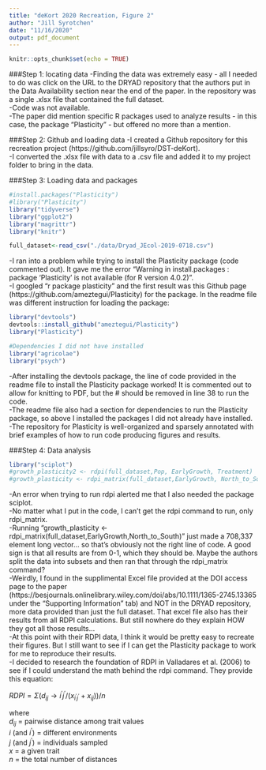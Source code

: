 ```yaml
---
title: "deKort 2020 Recreation, Figure 2"
author: "Jill Syrotchen"
date: "11/16/2020"
output: pdf_document
---
```


```r
knitr::opts_chunk$set(echo = TRUE)
```

###Step 1: locating data
-Finding the data was extremely easy - all I needed to do was click on the URL to the DRYAD repository that the authors put in the Data Availability section near the end of the paper. In the repository was a single .xlsx file that contained the full dataset.  
-Code was not available.  
-The paper did mention specific R packages used to analyze results - in this case, the package "Plasticity" - but offered no more than a mention.

###Step 2: Github and loading data
-I created a Github repository for this recreation project (https://github.com/jillsyro/DST-deKort).  
-I converted the .xlsx file with data to a .csv file and added it to my project folder to bring in the data.   

###Step 3: Loading data and packages
```r
#install.packages("Plasticity")
#library("Plasticity")
library("tidyverse")
library("ggplot2")
library("magrittr")
library("knitr")

full_dataset<-read_csv("./data/Dryad_JEcol-2019-0718.csv")

```
-I ran into a problem while trying to install the Plasticity package (code commented out). It gave me the error "Warning in install.packages :
  package ‘Plasticity’ is not available (for R version 4.0.2)".  
-I googled "r package plasticity" and the first result was this Github page (https://github.com/ameztegui/Plasticity) for the package. In the readme file was different instruction for loading the package:
```r
library("devtools")
devtools::install_github("ameztegui/Plasticity")
library("Plasticity")

#Dependencies I did not have installed
library("agricolae")
library("psych")
```
-After installing the devtools package, the line of code provided in the readme file to install the Plasticity package worked! It is commented out to allow for knitting to PDF, but the # should be removed in line 38 to run the code.  
-The readme file also had a section for dependencies to run the Plasticity package, so above I installed the packages I did not already have installed.  
-The repository for Plasticity is well-organized and sparsely annotated with brief examples of how to run code producing figures and results.  

###Step 4: Data analysis
```r
library("sciplot")
#growth_plasticity2 <- rdpi(full_dataset,Pop, EarlyGrowth, Treatment)
#growth_plasticity <- rdpi_matrix(full_dataset,EarlyGrowth, North_to_South)

```
-An error when trying to run rdpi alerted me that I also needed the package sciplot.  
-No matter what I put in the code, I can't get the rdpi command to run, only rdpi_matrix.  
-Running "growth_plasticity <- rdpi_matrix(full_dataset,EarlyGrowth,North_to_South)" just made a 708,337 element long vector... so that's obviously not the right line of code. A good sign is that all results are from 0-1, which they should be. Maybe the authors split the data into subsets and then ran that through the rdpi_matrix command?  
-Weirdly, I found in the supplimental Excel file provided at the DOI access page to the paper (https://besjournals.onlinelibrary.wiley.com/doi/abs/10.1111/1365-2745.13365 under the "Supporting Information" tab) and NOT in the DRYAD repository, more data provided than just the full dataset. That excel file also has their results from all RDPI calculations. But still nowhere do they explain HOW they got all those results...  
-At this point with their RDPI data, I think it would be pretty easy to recreate their figures. But I still want to see if I can get the Plasticity package to work for me to reproduce their results.  
-I decided to research the foundation of RDPI in Valladares et al. (2006) to see if I could understand the math behind the rdpi command. They provide this equation:  

$RDPI = \Sigma(d_{ij} \to i^{\prime}j^{\prime}/(x_{i^{\prime}j^{\prime}} + x_{ij}))/n$  

where  
$d_{ij}$ = pairwise distance among trait values  
$i$ (and $i^{\prime}$) = different environments  
$j$ (and $j^{\prime}$) = individuals sampled  
$x$ = a given trait  
$n$ = the total number of distances  

```r


```